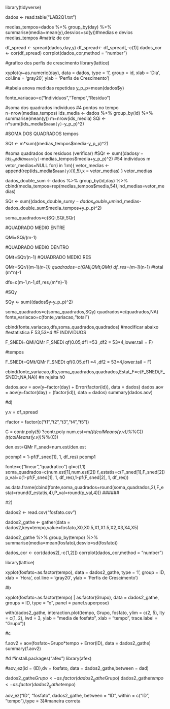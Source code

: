 library(tidyverse)

dados <- read.table("LAB2Q1.txt")

medias_tempos=dados %>% group_by(day) %>% summarise(media=mean(y),desvios=sd(y))#medias e devios
medias_tempos
#matriz de cor

df_spread <- spread(dados,day,y)
df_spread<- df_spread[,-c(1)]
dados_cor <- cor(df_spread)
corrplot(dados_cor,method = "number")

#grafico dos perfis de crescimento
library(lattice)

xyplot(y~as.numeric(day), data = dados, type = 'l', group = id, xlab = 'Dia', col.line
       = 'gray20', ylab = 'Perfis de Crescimento')


##########################################
#tabela anova medidas repetidas
y_p_p=mean(dados$y)

fonte_variacao=c("Individuos","Tempo","Residuo")

#soma dos quadrados individuos
#4 pontos no tempo
n=nrow(medias_tempos)
ids_media <- dados %>% group_by(id) %>% summarise(mean(y))
m=nrow(ids_media)
SQi <- n*sum((ids_media$`mean(y)`-y_p_p)^2)



#SOMA DOS QUADRADOS tempos

SQt <- m*sum((medias_tempos$media-y_p_p)^2)

#soma quadrados dos residuos (verificar)
#SQr <- sum((dados$y-ids_media$`mean(y)`-medias_tempos$media+y_p_p)^2)
#54 individuos
m
vetor_medias=NULL
for(i in 1:m){
vetor_medias <- append(rep(ids_media$`mean(y)`[i],5),x = vetor_medias)
}
vetor_medias

dados_double_sum <- dados %>% group_by(id,day) %>% cbind(media_tempos=rep(medias_tempos$media,54),ind_medias=vetor_medias)

SQr <- sum((dados_double_sum$y-dados_double_sum$ind_medias-dados_double_sum$media_tempos+y_p_p)^2)

soma_quadrados=c(SQi,SQt,SQr)

#QUADRADO MEDIO ENTRE

QMi=SQi/(m-1)

#QUADRADO MEDIO DENTRO

QMt=SQt/(n-1)
#QUADRADO MEDIO RES

QMr=SQr/((m-1)*(n-1))
quadrados=c(QMi,QMt,QMr)
df_res=(m-1)*(n-1)
#total
(m*n)-1

dfs=c(m-1,n-1,df_res,(m*n)-1)

#SQy

SQy <- sum((dados$y-y_p_p)^2)

soma_quadrados=c(soma_quadrados,SQy)
quadrados=c(quadrados,NA)
fonte_variacao=c(fonte_variacao,"total")

cbind(fonte_variacao,dfs,soma_quadrados,quadrados)
#modificar abaixo
#estatistica F 53,53*4
#F INDIVIDUOS

F_SNEDi=QMi/QMr
F_SNEDi
qf(0.05,df1 =53 ,df2 = 53*4,lower.tail = F)

#tempos

F_SNEDt=QMt/QMr
F_SNEDt
qf(0.05,df1 =4 ,df2 = 53*4,lower.tail = F)

cbind(fonte_variacao,dfs,soma_quadrados,quadrados,Estat_F=c(F_SNEDi,F_SNEDt,NA,NA))
#n rejeita h0

dados.aov = aov(y~factor(day) + Error(factor(id)), data = dados)
dados.aov = aov(y~factor(day) + (factor(id)), data = dados)
summary(dados.aov)

#d)

y.v = df_spread

rfactor = factor(c("t1","t2","t3","t4","t5"))

C = contr.poly(5)
?contr.poly
num.est=m*((t(colMeans(y.v))%*%C))*(t(colMeans(y.v))%*%(C))

den.est=QMr
F_sned=num.est/den.est

pcomp1 = 1-pf(F_sned[1], 1, df_res)
pcomp1

fonte=c("linear","quadratico")
gl=c(1,1)
soma_quadrados=c(num.est[1],num.est[2])
f_estatis=c(F_sned[1],F_sned[2])
p_val=c(1-pf(F_sned[1], 1, df_res),1-pf(F_sned[2], 1, df_res))

as.data.frame(cbind(fonte,soma_quadrados=round(soma_quadrados,2),F_estat=round(f_estatis,4),P_val=round(p_val,4)))
######

#2)

dados2 <- read.csv("fosfato.csv")

dados2_gathe <- gather(data = dados2,key=tempo,value=fosfato,X0,X0.5,X1,X1.5,X2,X3,X4,X5)



dados2_gathe %>% group_by(tempo) %>% summarise(media=mean(fosfato),desvio=sd(fosfato))

dados_cor <- cor(dados2[,-c(1,2)])
corrplot(dados_cor,method = "number")


library(lattice)

xyplot(fosfato~as.factor(tempo), data = dados2_gathe, type = 'l', group = ID, xlab = 'Hora', col.line
       = 'gray20', ylab = 'Perfis de Crescimento')

#b

xyplot(fosfato~as.factor(tempo) | as.factor(Grupo), data = dados2_gathe, groups = ID, type = "o", panel = panel.superpose)


with(dados2_gathe, interaction.plot(tempo, Grupo, fosfato, ylim = c(2, 5), lty = c(1, 2), lwd = 3, ylab = "media de
                         fosfato", xlab = "tempo", trace.label = "Grupo"))

#c

f.aov2 = aov(fosfato~Grupo*tempo + Error(ID), data = dados2_gathe)
summary(f.aov2)

#d
#install.packages("afex")
library(afex)

#aov_ez(id = (ID),dv = fosfato, data = dados2_gathe,between = dad\tempo)

dados2_gathe$Grupo <- as.factor(dados2_gathe$Grupo)
dados2_gathe$tempo <- as.factor(dados2_gathe$tempo)

aov_ez("ID", "fosfato", dados2_gathe, between = "ID", 
       within = c("ID", "tempo"),type = 3)#maneira correta
